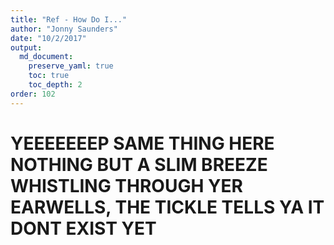 ```yaml
---
title: "Ref - How Do I..."
author: "Jonny Saunders"
date: "10/2/2017"
output: 
  md_document:
    preserve_yaml: true
    toc: true
    toc_depth: 2
order: 102
---
```


# YEEEEEEEP SAME THING HERE NOTHING BUT A SLIM BREEZE WHISTLING THROUGH YER EARWELLS, THE TICKLE TELLS YA IT DONT EXIST YET